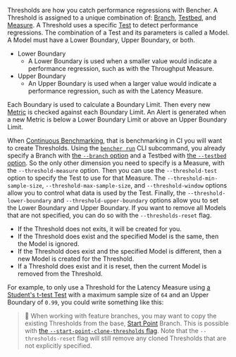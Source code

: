 
Thresholds are how you catch performance regressions with Bencher.
A Threshold is assigned to a unique combination of:
[Branch][branch], [Testbed][testbed], and [Measure][measure].
A Threshold uses a specific [Test][tests] to detect performance regressions.
The combination of a Test and its parameters is called a Model.
A Model must have a Lower Boundary, Upper Boundary, or both.

- Lower Boundary
  - A Lower Boundary is used when a smaller value would indicate a performance regression,
  such as with the Throughput Measure.
- Upper Boundary
  - An Upper Boundary is used when a larger value would indicate a performance regression,
  such as with the Latency Measure.

Each Boundary is used to calculate a Boundary Limit.
Then every new [Metric][metric] is checked against each Boundary Limit.
An Alert is generated when a new Metric is below a Lower Boundary Limit or above an Upper Boundary Limit.

When [Continuous Benchmarking], that is benchmarking in CI you will want to create Thresholds.
Using the <code><a href="/docs/explanation/bencher-run/">bencher run</a></code> CLI subcommand,
you already specify a Branch with [the `--branch` option][branch option]
and a Testbed with [the `--testbed` option][testbed option].
So the only other dimension you need to specify is a Measure, with the `--threshold-measure` option.
Then you can use the `--threshold-test` option to specify the Test to use for that Measure.
The `--threshold-min-sample-size`, `--threshold-max-sample-size`, and `--threshold-window` options
allow you to control what data is used by the Test.
Finally, the `--threshold-lower-boundary` and `--threshold-upper-boundary` options
allow you to set the Lower Boundary and Upper Boundary.
If you want to remove all Models that are not specified,
you can do so with the `--thresholds-reset` flag.

- If the Threshold does not exits, it will be created for you.
- If the Threshold does exist and the specified Model is the same, then the Model is ignored.
- If the Threshold does exist and the specified Model is different, then a new Model is created for the Threshold.
- If a Threshold does exist and it is reset, then the current Model is removed from the Threshold.

For example, to only use a Threshold for the Latency Measure
using [a Student's t-test Test][t-test]
with a maximum sample size of `64`
and an Upper Boundary of `0.99`, you could write something like this:

<ThresholdCode />

> 🐰 When working with feature branches, you may want to copy the existing Thresholds from the base, [Start Point][start point] Branch.
> This is possible with [the `--start-point-clone-thresholds` flag][start point clone thresholds flag].
Note that the `--thresholds-reset` flag will still remove any cloned Thresholds that are not explicitly specified.

[branch]: /docs/explanation/benchmarking/#branch
[testbed]: /docs/explanation/benchmarking/#testbed
[measure]: /docs/explanation/benchmarking/#measure
[metric]: /docs/explanation/benchmarking/#metric
[continuous benchmarking]: /docs/explanation/continuous-benchmarking/
[branch option]: /docs/explanation/branch-selection/#--branch-branch
[testbed option]: /docs/explanation/bencher-run/#--testbed-testbed
[start point]: /docs/explanation/benchmarking/#start-point
[start point clone thresholds flag]: /docs/explanation/branch-selection/#--start-point-clone-thresholds

[tests]: #--threshold-test-test
[t-test]: #t-test